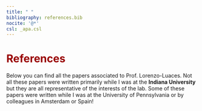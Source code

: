 ```yaml
---
title: " "
bibliography: references.bib  
nocite: '@*'
csl: _apa.csl
---
```

<h1 style="color:#990000">**References**</h1>


Below you can find all the papers associated to Prof. Lorenzo-Luaces. Not all these papers were written primarily while I was at the **Indiana University** but they are all representative of the interests of the lab. Some of these papers were written while I was at the University of Pennsylvania or by colleagues in Amsterdam or Spain!


